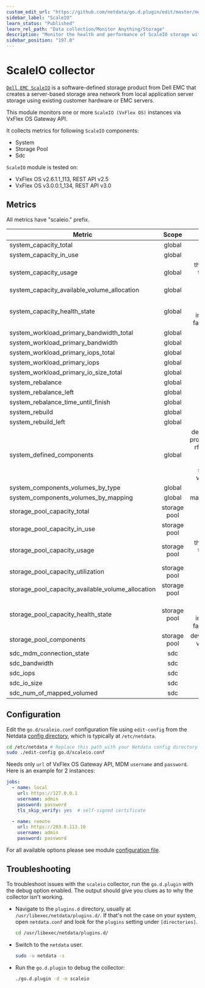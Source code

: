 ```yaml
---
custom_edit_url: "https://github.com/netdata/go.d.plugin/edit/master/modules/scaleio/README.md"
sidebar_label: "ScaleIO"
learn_status: "Published"
learn_rel_path: "Data collection/Monitor Anything/Storage"
description: "Monitor the health and performance of ScaleIO storage with zero configuration, per-second metric granularity, and interactive visualizations."
sidebar_position: "197.0"
---
```



# ScaleIO collector

[`Dell EMC ScaleIO`](https://www.dellemc.com/en-us/storage/data-storage/software-defined-storage.htm) is a
software-defined storage product from Dell EMC that creates a server-based storage area network from local application
server storage using existing customer hardware or EMC servers.

This module monitors one or more `ScaleIO (VxFlex OS)` instances via VxFlex OS Gateway API.

It collects metrics for following `ScaleIO` components:

- System
- Storage Pool
- Sdc

`ScaleIO` module is tested on:

- VxFlex OS v2.6.1.1_113, REST API v2.5
- VxFlex OS v3.0.0.1_134, REST API v3.0

## Metrics

All metrics have "scaleio." prefix.

| Metric                                            |    Scope     |                                                  Dimensions                                                   |   Units    |
|---------------------------------------------------|:------------:|:-------------------------------------------------------------------------------------------------------------:|:----------:|
| system_capacity_total                             |    global    |                                                     total                                                     |    KiB     |
| system_capacity_in_use                            |    global    |                                                    in_use                                                     |    KiB     |
| system_capacity_usage                             |    global    |                                thick, decreased, thin, snapshot, spare, unused                                |    KiB     |
| system_capacity_available_volume_allocation       |    global    |                                                   available                                                   |    KiB     |
| system_capacity_health_state                      |    global    |                           protected, degraded, in_maintenance, failed, unavailable                            |    KiB     |
| system_workload_primary_bandwidth_total           |    global    |                                                     total                                                     |   KiB/s    |
| system_workload_primary_bandwidth                 |    global    |                                                  read, write                                                  |   KiB/s    |
| system_workload_primary_iops_total                |    global    |                                                     total                                                     |   iops/s   |
| system_workload_primary_iops                      |    global    |                                                  read, write                                                  |   iops/s   |
| system_workload_primary_io_size_total             |    global    |                                                    io_size                                                    |    KiB     |
| system_rebalance                                  |    global    |                                                  read, write                                                  |   KiB/s    |
| system_rebalance_left                             |    global    |                                                     left                                                      |    KiB     |
| system_rebalance_time_until_finish                |    global    |                                                     time                                                      |  seconds   |
| system_rebuild                                    |    global    |                                                  read, write                                                  |   KiB/s    |
| system_rebuild_left                               |    global    |                                                     left                                                      |    KiB     |
| system_defined_components                         |    global    | devices, fault_sets, protection_domains, rfcache_devices, sdc, sds, snapshots, storage_pools, volumes, vtrees | components |
| system_components_volumes_by_type                 |    global    |                                                  thick, thin                                                  |  volumes   |
| system_components_volumes_by_mapping              |    global    |                                               mapped, unmapped                                                |  volumes   |
| storage_pool_capacity_total                       | storage pool |                                                     total                                                     |    KiB     |
| storage_pool_capacity_in_use                      | storage pool |                                                    in_use                                                     |    KiB     |
| storage_pool_capacity_usage                       | storage pool |                                thick, decreased, thin, snapshot, spare, unused                                |    KiB     |
| storage_pool_capacity_utilization                 | storage pool |                                                     used                                                      | percentage |
| storage_pool_capacity_available_volume_allocation | storage pool |                                                   available                                                   |    KiB     |
| storage_pool_capacity_health_state                | storage pool |                           protected, degraded, in_maintenance, failed, unavailable                            |    KiB     |
| storage_pool_components                           | storage pool |                                      devices, snapshots, volumes, vtrees                                      | components |
| sdc_mdm_connection_state                          |     sdc      |                                                   connected                                                   |  boolean   |
| sdc_bandwidth                                     |     sdc      |                                                  read, write                                                  |   KiB/s    |
| sdc_iops                                          |     sdc      |                                                  read, write                                                  |   iops/s   |
| sdc_io_size                                       |     sdc      |                                                  read, write                                                  |    KiB     |
| sdc_num_of_mapped_volumed                         |     sdc      |                                                    mapped                                                     |  volumes   |

## Configuration

Edit the `go.d/scaleio.conf` configuration file using `edit-config` from the
Netdata [config directory](/docs/getting-started/manage-and-configure/configuration), which is typically at `/etc/netdata`.

```bash
cd /etc/netdata # Replace this path with your Netdata config directory
sudo ./edit-config go.d/scaleio.conf
```

Needs only `url` of VxFlex OS Gateway API, MDM `username` and `password`. Here is an example for 2 instances:

```yaml
jobs:
  - name: local
    url: https://127.0.0.1
    username: admin
    password: password
    tls_skip_verify: yes  # self-signed certificate

  - name: remote
    url: https://203.0.113.10
    username: admin
    password: password
```

For all available options please see
module [configuration file](https://github.com/netdata/go.d.plugin/blob/master/config/go.d/scaleio.conf).

## Troubleshooting

To troubleshoot issues with the `scaleio` collector, run the `go.d.plugin` with the debug option enabled. The output
should give you clues as to why the collector isn't working.

- Navigate to the `plugins.d` directory, usually at `/usr/libexec/netdata/plugins.d/`. If that's not the case on
  your system, open `netdata.conf` and look for the `plugins` setting under `[directories]`.

  ```bash
  cd /usr/libexec/netdata/plugins.d/
  ```

- Switch to the `netdata` user.

  ```bash
  sudo -u netdata -s
  ```

- Run the `go.d.plugin` to debug the collector:

  ```bash
  ./go.d.plugin -d -m scaleio
  ```

